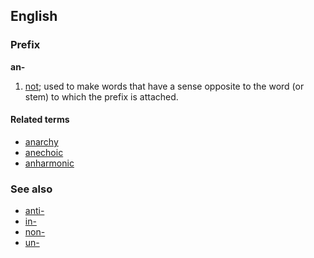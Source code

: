 ==English==
===Prefix===
'''an-'''

# [[not]]; used to make words that have a sense opposite to the word (or stem) to which the prefix is attached.

====Related terms====
*[[anarchy]]
*[[anechoic]]
*[[anharmonic]]

===See also===
*[[anti-]]
*[[in-]]
*[[non-]]
*[[un-]]